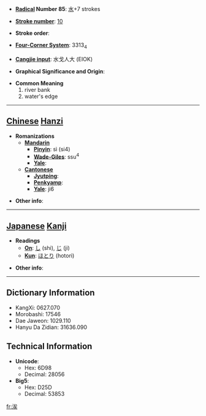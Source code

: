 * '''[[Wiktionary:Chinese radical index| Radical]] Number 85''': [[Wiktionary:Chinese radical index 水|水]]+7 strokes

* '''[[Wiktionary:Chinese total strokes index|Stroke number]]''': [[Wiktionary:Chinese total strokes index 10|10]]

* '''Stroke order''': 

* '''[[Wiktionary:Chinese four corner index|Four-Corner System]]''': 3313<sub>4</sub>

* '''[[Wiktionary:Chinese Cangjie index|Cangjie input]]''': 水戈人大 (EIOK)

* '''Graphical Significance and Origin''': 

* '''Common Meaning'''
*#river bank
*# water's edge


----

== [[Chinese]] [[Hanzi]] ==

* '''Romanizations'''
** '''[[Mandarin]]'''
*** '''[[Pinyin]]''': sì (si4)
*** '''[[Wade-Giles]]''': ssu<sup>4</sup>
*** '''[[Yale]]''': 
** '''[[Cantonese]]'''
*** '''[[Jyutping]]''':
*** '''[[Penkyamp]]''': 
*** '''[[Yale]]''': ji6

* '''Other info''': 

----

== [[Japanese]] [[Kanji]] ==

* '''Readings'''
** '''[[On]]''': [[し]] (shi), [[じ]] (ji)
** '''[[Kun]]''': [[ほとり]] (hotori)

* '''Other info''':  

----

== Dictionary Information ==

* KangXi: 0627.070
* Morobashi: 17546
* Dae Jaweon: 1029.110
* Hanyu Da Zidian: 31636.090

== Technical Information ==

* '''Unicode''':
** Hex: 6D98
** Decimal: 28056
* '''Big5''':
** Hex: D25D
** Decimal: 53853

[[fr:涘]]